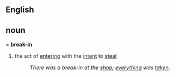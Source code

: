 ==English==
==noun===
'''break-in'''
# the act of [[entering]] with the [[intent]] to [[steal]]
#:''There was a break-in at the [[shop]]; [[everything]] was [[taken]].''
